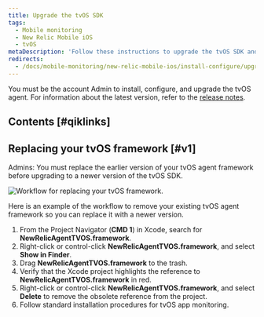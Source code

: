 ```yaml
---
title: Upgrade the tvOS SDK
tags:
  - Mobile monitoring
  - New Relic Mobile iOS
  - tvOS
metaDescription: 'Follow these instructions to upgrade the tvOS SDK and get the latest in mobile monitoring functionality'
redirects:
  - /docs/mobile-monitoring/new-relic-mobile-ios/install-configure/upgrading-new-relic-mobiles-tvos-sdk
---
```



You must be the account Admin to install, configure, and upgrade the tvOS agent. For information about the latest version, refer to the [release notes](/docs/releases/ios).

## Contents [#qiklinks]

## Replacing your tvOS framework [#v1]

Admins: You must replace the earlier version of your tvOS agent framework before upgrading to a newer version of the tvOS SDK.

<img
  src={mobileTvOsReplaceFramework1}
  title="Mobile_tvOS_replace-framework.png"
  alt="Workflow for replacing your tvOS framework."
/>

<figcaption>
  Here is an example of the workflow to remove your existing tvOS agent framework so you can replace it with a newer version.
</figcaption>

1. From the Project Navigator (**CMD 1**) in Xcode, search for **NewRelicAgentTVOS.framework**.
2. Right-click or control-click **NewRelicAgentTVOS.framework**, and select **Show in Finder**.
3. Drag **NewRelicAgentTVOS.framework** to the trash.
4. Verify that the Xcode project highlights the reference to **NewRelicAgentTVOS.framework** in red.
5. Right-click or control-click **NewRelicAgentTVOS.framework**, and select **Delete** to remove the obsolete reference from the project.
6. Follow standard installation procedures for tvOS app monitoring.
